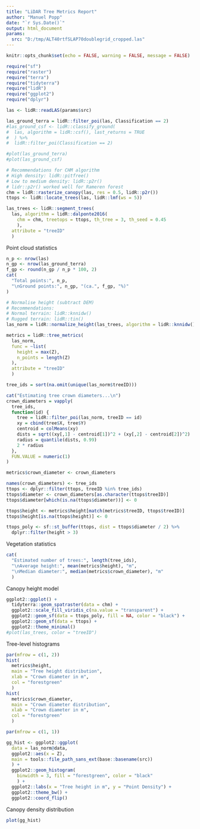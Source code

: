 ```yaml
---
title: "LiDAR Tree Metrics Report"
author: "Manuel Popp"
date: "`r Sys.Date()`"
output: html_document
params:
  src: "D:/tmp/ALT40rtfSLAP70doublegrid_cropped.las"
---
```

  
```r
knitr::opts_chunk$set(echo = FALSE, warning = FALSE, message = FALSE)
```

```r
require("sf")
require("raster")
require("terra")
require("tidyterra")
require("lidR")
require("ggplot2")
require("dplyr")

```
```r
las <- lidR::readLAS(params$src)

las_ground_terra = lidR::filter_poi(las, Classification == 2)
#las_ground_csf <- lidR::classify_ground(
#  las, algorithm = lidR::csf(), last_returns = TRUE
#  ) %>%
#  lidR::filter_poi(Classification == 2)

#plot(las_ground_terra)
#plot(las_ground_csf)

# Recommendations for CHM algorithm
# High density: lidR::pitfree()
# Low to medium density: lidR::p2r()
# lidr::p2r() worked well for Rameren forest
chm = lidR::rasterize_canopy(las, res = 0.5, lidR::p2r())
ttops <- lidR::locate_trees(las, lidR::lmf(ws = 5))

las_trees <- lidR::segment_trees(
  las, algorithm = lidR::dalponte2016(
    chm = chm, treetops = ttops, th_tree = 3, th_seed = 0.45
    ),
  attribute = "treeID"
  )

```

Point cloud statistics

```r
n_p <- nrow(las)
n_gp <- nrow(las_ground_terra)
f_gp <- round(n_gp / n_p * 100, 2)
cat(
  "Total points:", n_p,
  "\nGround points:", n_gp, "(ca.", f_gp, "%)"
)

```

```r
# Normalise height (subtract DEM)
# Recommendations:
# Normal terrain: lidR::knnidw()
# Rugged terrain: lidR::tin()
las_norm = lidR::normalize_height(las_trees, algorithm = lidR::knnidw())

metrics = lidR::tree_metrics(
  las_norm,
  func = ~list(
    height = max(Z),
    n_points = length(Z)
  ),
  attribute = "treeID"
  )

tree_ids = sort(na.omit(unique(las_norm$treeID)))

cat("Estimating tree crown diameters...\n")
crown_diameters = vapply(
  tree_ids,
  function(id) {
    tree = lidR::filter_poi(las_norm, treeID == id)
    xy = cbind(tree$X, tree$Y)
    centroid = colMeans(xy)
    dists = sqrt((xy[,1] - centroid[1])^2 + (xy[,2] - centroid[2])^2)
    radius = quantile(dists, 0.99)
    2 * radius
  },
  FUN.VALUE = numeric(1)
)

metrics$crown_diameter <- crown_diameters

names(crown_diameters) <- tree_ids
ttops <- dplyr::filter(ttops, treeID %in% tree_ids)
ttops$diameter <- crown_diameters[as.character(ttops$treeID)]
ttops$diameter[which(is.na(ttops$diameter))] <- 0

ttops$height <- metrics$height[match(metrics$treeID, ttops$treeID)]
ttops$height[is.na(ttops$height)] <- 0

ttops_poly <- sf::st_buffer(ttops, dist = ttops$diameter / 2) %>%
  dplyr::filter(height > 3)

```

Vegetation statistics

```r
cat(
  "Estimated number of trees:", length(tree_ids),
  "\nAverage height:", mean(metrics$height), "m",
  "\nMedian diameter:", median(metrics$crown_diameter), "m"
  )

```


Canopy height model

```r
ggplot2::ggplot() +
  tidyterra::geom_spatraster(data = chm) +
  ggplot2::scale_fill_viridis_c(na.value = "transparent") +
  ggplot2::geom_sf(data = ttops_poly, fill = NA, color = "black") +
  ggplot2::geom_sf(data = ttops) +
  ggplot2::theme_minimal()
#plot(las_trees, color = "treeID")

```

Tree-level histograms

```r
par(mfrow = c(1, 2))
hist(
  metrics$height,
  main = "Tree height distribution",
  xlab = "Crown diameter in m",
  col = "forestgreen"
  )
hist(
  metrics$crown_diameter,
  main = "Crown diameter distribution",
  xlab = "Crown diameter in m",
  col = "forestgreen"
  )

par(mfrow = c(1, 1))

```
```r
gg_hist <- ggplot2::ggplot(
  data = las_norm@data,
  ggplot2::aes(x = Z),
  main = tools::file_path_sans_ext(base::basename(src))
  ) +
  ggplot2::geom_histogram(
    binwidth = 3, fill = "forestgreen", color = "black"
    ) +
  ggplot2::labs(x = "Tree height in m", y = "Point Density") +
  ggplot2::theme_bw() +
  ggplot2::coord_flip()

```

Canopy density distribution

```r
plot(gg_hist)

```